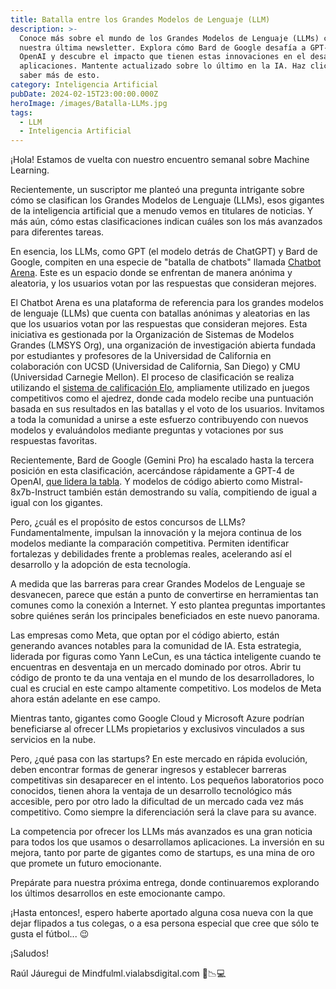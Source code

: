 ---
title: Batalla entre los Grandes Modelos de Lenguaje (LLM)
description: >-
  Conoce más sobre el mundo de los Grandes Modelos de Lenguaje (LLMs) con
  nuestra última newsletter. Explora cómo Bard de Google desafía a GPT-4 de
  OpenAI y descubre el impacto que tienen estas innovaciones en el desarrollo de
  aplicaciones. Mantente actualizado sobre lo último en la IA. Haz click para
  saber más de esto.
category: Inteligencia Artificial
pubDate: 2024-02-15T23:00:00.000Z
heroImage: /images/Batalla-LLMs.jpg
tags:
  - LLM
  - Inteligencia Artificial
---

¡Hola! Estamos de vuelta con nuestro encuentro semanal sobre Machine Learning.

Recientemente, un suscriptor me planteó una pregunta intrigante sobre cómo se clasifican los Grandes Modelos de Lenguaje (LLMs), esos gigantes de la inteligencia artificial que a menudo vemos en titulares de noticias. Y más aún, cómo estas clasificaciones indican cuáles son los más avanzados para diferentes tareas.

En esencia, los LLMs, como GPT (el modelo detrás de ChatGPT) y Bard de Google, compiten en una especie de "batalla de chatbots" llamada [Chatbot Arena](https://lmsys.org/blog/2023-05-03-arena/ "Chatbot Arena"). Este es un espacio donde se enfrentan de manera anónima y aleatoria, y los usuarios votan por las respuestas que consideran mejores.

El Chatbot Arena es una plataforma de referencia para los grandes modelos de lenguaje (LLMs) que cuenta con batallas anónimas y aleatorias en las que los usuarios votan por las respuestas que consideran mejores. Esta iniciativa es gestionada por la Organización de Sistemas de Modelos Grandes (LMSYS Org), una organización de investigación abierta fundada por estudiantes y profesores de la Universidad de California en colaboración con UCSD (Universidad de California, San Diego) y CMU (Universidad Carnegie Mellon). El proceso de clasificación se realiza utilizando el [sistema de calificación Elo](https://es.wikipedia.org/wiki/Sistema_de_puntuaci%C3%B3n_Elo "Elo"), ampliamente utilizado en juegos competitivos como el ajedrez, donde cada modelo recibe una puntuación basada en sus resultados en las batallas y el voto de los usuarios. Invitamos a toda la comunidad a unirse a este esfuerzo contribuyendo con nuevos modelos y evaluándolos mediante preguntas y votaciones por sus respuestas favoritas.

Recientemente, Bard de Google (Gemini Pro) ha escalado hasta la tercera posición en esta clasificación, acercándose rápidamente a GPT-4 de OpenAI, [que lidera la tabla](https://huggingface.co/spaces/lmsys/chatbot-arena-leaderboard?utm_campaign=The+Batch\&utm_medium=email&_hsmi=293208337&_hsenc=p2ANqtz-_WHycIT9HTykZzpHS9dxfhKkYcL7ov28eMBfNheGnmF_MdA50ulXmGej9er7WAPwyfLKX4zNB2eJZYcHeGZd8jCmb8VA\&utm_content=293208223\&utm_source=hs_email "Arena Elo"). Y modelos de código abierto como Mistral-8x7b-Instruct también están demostrando su valía, compitiendo de igual a igual con los gigantes.

Pero, ¿cuál es el propósito de estos concursos de LLMs? Fundamentalmente, impulsan la innovación y la mejora continua de los modelos mediante la comparación competitiva. Permiten identificar fortalezas y debilidades frente a problemas reales, acelerando así el desarrollo y la adopción de esta tecnología.

A medida que las barreras para crear Grandes Modelos de Lenguaje se desvanecen, parece que están a punto de convertirse en herramientas tan comunes como la conexión a Internet. Y esto plantea preguntas importantes sobre quiénes serán los principales beneficiados en este nuevo panorama.

Las empresas como Meta, que optan por el código abierto, están generando avances notables para la comunidad de IA. Esta estrategia, liderada por figuras como Yann LeCun, es una táctica inteligente cuando te encuentras en desventaja en un mercado dominado por otros. Abrir tu código de pronto te da una ventaja en el mundo de los desarrolladores, lo cual es crucial en este campo altamente competitivo. Los modelos de Meta ahora están adelante en ese campo.

Mientras tanto, gigantes como Google Cloud y Microsoft Azure podrían beneficiarse al ofrecer LLMs propietarios y exclusivos vinculados a sus servicios en la nube.

Pero, ¿qué pasa con las startups? En este mercado en rápida evolución, deben encontrar formas de generar ingresos y establecer barreras competitivas sin desaparecer en el intento. Los pequeños laboratorios poco conocidos, tienen ahora la ventaja de un desarrollo tecnológico más accesible, pero por otro lado la dificultad de un mercado cada vez más competitivo. Como siempre la diferenciación será la clave para su avance.

La competencia por ofrecer los LLMs más avanzados es una gran noticia para todos los que usamos o desarrollamos aplicaciones. La inversión en su mejora, tanto por parte de gigantes como de startups, es una mina de oro que promete un futuro emocionante.

Prepárate para nuestra próxima entrega, donde continuaremos explorando los últimos desarrollos en este emocionante campo.

¡Hasta entonces!, espero haberte aportado alguna cosa nueva con la que dejar flipados a tus colegas, o a esa persona especial que cree que sólo te gusta el fútbol... 😉

¡Saludos!

Raúl Jáuregui de Mindfulml.vialabsdigital.com 🌟📉💻

